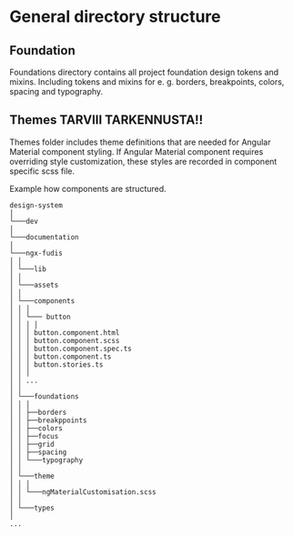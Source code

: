 <Meta title="Documentation/Development/Project structure" />

# General directory structure

## Foundation

Foundations directory contains all project foundation design tokens and mixins. Including tokens and mixins for e. g. borders, breakpoints, colors, spacing and typography.

## Themes TARVIII TARKENNUSTA!!

Themes folder includes theme definitions that are needed for Angular Material component styling. If Angular Material component requires overriding style customization, these styles are recorded in component specific scss file.

Example how components are structured.

```
design-system
│
└───dev
│
└───documentation
│
└───ngx-fudis
│ │
│ └───lib
│ │
│ └───assets
│ │
│ └───components
│ │ │
│ │ └─── button
│ │ │ │
│ │ │ button.component.html
│ │ │ button.component.scss
│ │ │ button.component.spec.ts
│ │ │ button.component.ts
│ │ │ button.stories.ts
│ │ │
│ │ ...
│ │
│ └───foundations
│ │ │
│ │ ├──borders
│ │ ├──breakppoints
│ │ ├──colors
│ │ ├──focus
│ │ ├──grid
│ │ ├──spacing
│ │ └───typography
│ │
│ └───theme
│ │ │
│ │ └───ngMaterialCustomisation.scss
│ │
│ └───types
│
...
```
